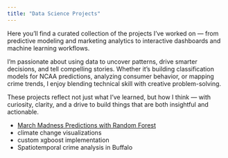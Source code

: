 ```yaml
---
title: "Data Science Projects"
---
```


Here you’ll find a curated collection of the projects I’ve worked on — from predictive modeling and marketing analytics to interactive dashboards and machine learning workflows. 

I’m passionate about using data to uncover patterns, drive smarter decisions, and tell compelling stories. Whether it’s building classification models for NCAA predictions, analyzing consumer behavior, or mapping crime trends, I enjoy blending technical skill with creative problem-solving. 

These projects reflect not just what I’ve learned, but how I think — with curiosity, clarity, and a drive to build things that are both insightful and actionable.

- [March Madness Predictions with Random Forest](proj1.qmd)
- climate change visualizations
- custom xgboost implementation
- Spatiotemporal crime analysis in Buffalo

